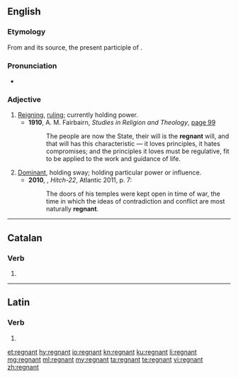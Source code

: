 ==English==

===Etymology===
From {{etyl|frm|en}} {{term|regnant|lang=fr}} and its source, the present participle of {{etyl|la|en}} {{term|regnāre|lang=la}}.

===Pronunciation===
* {{a|UK}} {{IPA|/ˈɹɛɡnənt/}}

===Adjective===
{{en-adj|-}}

# [[reigning|Reigning]], [[ruling]]; currently holding power. {{defdate|from 15th c.}}
#* '''1910''', A. M. Fairbairn, ''Studies in Religion and Theology'', [http://books.google.com/books?id=2vsQAAAAIAAJ&pg=RA1-PA99&dq=regnant page 99]
#*: The people are now the State, their will is the '''regnant''' will, and that will has this characteristic &mdash; it loves principles, it hates compromises; and the principles it loves must be regulative, fit to be applied to the work and guidance of life.
# [[dominant|Dominant]], holding sway; holding particular power or influence. {{defdate|from 17th c.}}
#* '''2010''', {{w|Christopher Hitchens}}, ''Hitch-22'', Atlantic 2011, p. 7:
#*: The doors of his temples were kept open in time of war, the time in which the ideas of contradiction and conflict are most naturally '''regnant'''.

----

==Catalan==

===Verb===
{{head|ca|verb form}}

# {{ca-verb form of|t=pres|m=ptc|regnar}}

----

==Latin==

===Verb===
{{la-verb-form|rēgnant}}

# {{conjugation of|rēgnō||3|p|pres|act|ind|lang=la}}

[[et:regnant]]
[[hy:regnant]]
[[io:regnant]]
[[kn:regnant]]
[[ku:regnant]]
[[li:regnant]]
[[mg:regnant]]
[[ml:regnant]]
[[my:regnant]]
[[ta:regnant]]
[[te:regnant]]
[[vi:regnant]]
[[zh:regnant]]